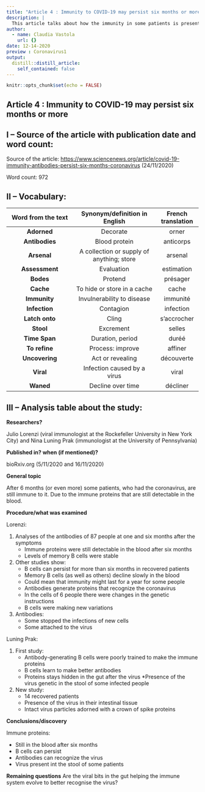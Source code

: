 ```yaml
---
title: "Article 4 : Immunity to COVID-19 may persist six months or more"
description: |
  This article talks about how the immunity in some patients is present even after six months.
author:
  - name: Claudia Vastola
    url: {}
date: 12-14-2020
preview : Coronavirus1
output:
  distill::distill_article:
    self_contained: false
---
```


```r
knitr::opts_chunk$set(echo = FALSE)
```


## Article 4 : Immunity to COVID-19 may persist six months or more


## I – Source of the article with publication date and word count:


Source of the article:  <https://www.sciencenews.org/article/covid-19-immunity-antibodies-persist-six-months-coronavirus> (24/11/2020)


Word count: 972

## II – Vocabulary: 


| Word from the text | Synonym/definition in English | French translation | 
|:----------:|:-------------:|:------:|
| **Adorned** | Decorate | orner |
| **Antibodies** | Blood protein | anticorps |
| **Arsenal** | A collection or supply of anything; store | arsenal |
| **Assessment** | Evaluation | estimation |
| **Bodes** | Protend | présager |
| **Cache** | To hide or store in a cache | cache |
| **Immunity** | Invulnerability to disease | immunité |
| **Infection** | Contagion | infection |
| **Latch onto** | Cling | s'accrocher |
| **Stool** | Excrement | selles |
| **Time Span** | Duration, period | duréé |
| **To refine** | Process: improve | affiner |
| **Uncovering** | Act or revealing | découverte |
| **Viral** | Infection caused by a virus | viral |
| **Waned** | Decline over time | décliner |


## III – Analysis table about the study:


**Researchers?** 

Julio Lorenzi (viral immunologist at the Rockefeller University in New York City) and Nina Luning Prak (immunologist at the University of Pennsylvania)


**Published in? when (if mentioned)?**  


bioRxiv.org (5/11/2020 and 16/11/2020)


**General topic**  

After 6 months (or even more) some patients, who had the coronavirus, are still immune to it. Due to the immune proteins that are still detectable in the blood.


**Procedure/what was examined** 


Lorenzi:


1. Analyses of the antibodies of 87 people at one and six months after the symptoms 
    * Immune proteins were still detectable in the blood after six months
    * Levels of memory B cells were stable 
2. Other studies show:
    * B cells can persist for more than six months in recovered patients
    * Memory B cells (as well as others) decline slowly in the blood
    * Could mean that immunity might last for a year for some people
    * Antibodies generate proteins that recognize the coronavirus 
    * In the cells of 6 people there were changes in the genetic instructions 
    * B cells were making new variations 
3. Antibodies:
    * Some stopped the infections of new cells 
    * Some attached to the virus 


Luning Prak:


1. First study:
    * Antibody-generating B cells were poorly trained to make the immune proteins 
    * B cells learn to make better antibodies
    * Proteins stays hidden in the gut after the virus 
    *Presence of the virus genetic in the stool of some infected people
2. New study:
    * 14 recovered patients 
    * Presence of the virus in their intestinal tissue
    * Intact virus particles adorned with a crown of spike proteins

    
    
**Conclusions/discovery**   

Immune proteins:


-	Still in the blood after six months
-	B cells can persist 
-	Antibodies can recognize the virus
-	Virus present int the stool of some patients 

    
    
**Remaining questions**  Are the viral bits in the gut helping the immune system evolve to better recognise the virus? 

